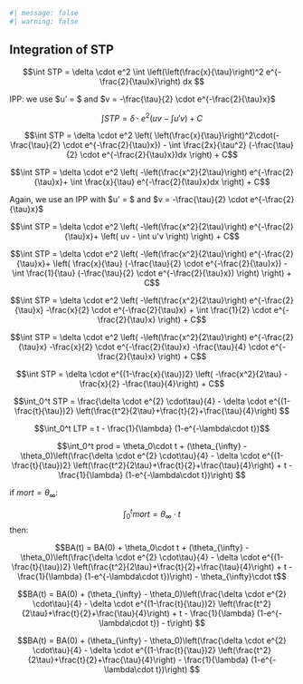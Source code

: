 ```r
#| message: false
#| warning: false
```

## Integration of STP {.unnumbered}

$$\int STP = \delta \cdot e^2 \int \left(\left(\frac{x}{\tau}\right)^2 e^{-\frac{2}{\tau}x}\right) dx $$

IPP: we use \$u' = \frac{2x}{\tau^2}\$ and $v = -\frac{\tau}{2} \cdot e^{-\frac{2}{\tau}x}$

$$\int STP = \delta \cdot e^2 \left( uv - \int u'v \right) + C$$

$$\int STP = \delta \cdot e^2 \left( \left(\frac{x}{\tau}\right)^2\cdot(-\frac{\tau}{2} \cdot e^{-\frac{2}{\tau}x}) - \int \frac{2x}{\tau^2} (-\frac{\tau}{2} \cdot e^{-\frac{2}{\tau}x})dx \right) + C$$

$$\int STP = \delta \cdot e^2 \left( -\left(\frac{x^2}{2\tau}\right)   e^{-\frac{2}{\tau}x}+ \int \frac{x}{\tau} e^{-\frac{2}{\tau}x}dx \right) + C$$

Again, we use an IPP with \$u' = \frac{1}{\tau} \$ and $v = -\frac{\tau}{2} \cdot e^{-\frac{2}{\tau}x}$

$$\int STP = \delta \cdot e^2 \left( -\left(\frac{x^2}{2\tau}\right)   e^{-\frac{2}{\tau}x}+ \left( uv - \int u'v \right) \right) + C$$

$$\int STP = \delta \cdot e^2 \left( -\left(\frac{x^2}{2\tau}\right)   e^{-\frac{2}{\tau}x}+ \left( \frac{x}{\tau} (-\frac{\tau}{2} \cdot e^{-\frac{2}{\tau}x}) - \int \frac{1}{\tau} (-\frac{\tau}{2} \cdot e^{-\frac{2}{\tau}x}) \right) \right) + C$$

$$\int STP = \delta \cdot e^2 \left( -\left(\frac{x^2}{2\tau}\right)   e^{-\frac{2}{\tau}x}  -\frac{x}{2} \cdot e^{-\frac{2}{\tau}x} + \int  \frac{1}{2} \cdot e^{-\frac{2}{\tau}x}  \right) + C$$

$$\int STP = \delta \cdot e^2 \left( -\left(\frac{x^2}{2\tau}\right)   e^{-\frac{2}{\tau}x} -\frac{x}{2} \cdot e^{-\frac{2}{\tau}x} -\frac{\tau}{4} \cdot e^{-\frac{2}{\tau}x} \right) + C$$

$$\int STP = \delta \cdot e^{(1-\frac{x}{\tau})2} \left( -\frac{x^2}{2\tau}    -\frac{x}{2}  -\frac{\tau}{4}\right) + C$$

$$\int_0^t STP = \frac{\delta \cdot e^{2} \cdot\tau}{4} - \delta \cdot e^{(1-\frac{t}{\tau})2} \left(\frac{t^2}{2\tau}+\frac{t}{2}+\frac{\tau}{4}\right) $$

$$\int_0^t LTP = t - \frac{1}{\lambda} (1-e^{-\lambda\cdot t})$$

$$\int_0^t prod = \theta_0\cdot t + (\theta_{\infty} - \theta_0)\left(\frac{\delta \cdot e^{2} \cdot\tau}{4} - \delta \cdot e^{(1-\frac{t}{\tau})2} \left(\frac{t^2}{2\tau}+\frac{t}{2}+\frac{\tau}{4}\right) + t - \frac{1}{\lambda} (1-e^{-\lambda\cdot t})\right) $$

if $mort = \theta_{\infty}$:

$$\int_0^t mort = \theta_{\infty}\cdot t$$ then:

$$BA(t) = BA(0) + \theta_0\cdot t + (\theta_{\infty} - \theta_0)\left(\frac{\delta \cdot e^{2} \cdot\tau}{4} - \delta \cdot e^{(1-\frac{t}{\tau})2} \left(\frac{t^2}{2\tau}+\frac{t}{2}+\frac{\tau}{4}\right) + t - \frac{1}{\lambda} (1-e^{-\lambda\cdot t})\right)  - \theta_{\infty}\cdot t$$

$$BA(t) = BA(0) + (\theta_{\infty} - \theta_0)\left(\frac{\delta \cdot e^{2} \cdot\tau}{4} - \delta \cdot e^{(1-\frac{t}{\tau})2} \left(\frac{t^2}{2\tau}+\frac{t}{2}+\frac{\tau}{4}\right) + t - \frac{1}{\lambda} (1-e^{-\lambda\cdot t}) - t\right) $$

$$BA(t) = BA(0) + (\theta_{\infty} - \theta_0)\left(\frac{\delta \cdot e^{2} \cdot\tau}{4} - \delta \cdot e^{(1-\frac{t}{\tau})2} \left(\frac{t^2}{2\tau}+\frac{t}{2}+\frac{\tau}{4}\right) - \frac{1}{\lambda} (1-e^{-\lambda\cdot t})\right) $$
